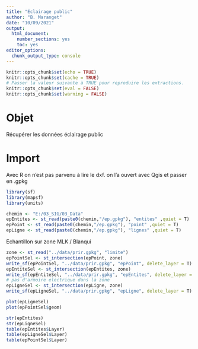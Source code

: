 ---
title: "Eclairage public"
author: "B. Maranget"
date: "10/09/2021"
output: 
  html_document: 
    number_sections: yes
    toc: yes
editor_options: 
  chunk_output_type: console
---


```{r setup, include=FALSE}
knitr::opts_chunk$set(echo = TRUE)
knitr::opts_chunk$set(cache = TRUE)
# Passer la valeur suivante à TRUE pour reproduire les extractions.
knitr::opts_chunk$set(eval = FALSE)
knitr::opts_chunk$set(warning = FALSE)
```


# Objet

Récupérer les données éclairage public




# Import

Avec R on n'est pas parvenu à lire le dxf. on l'a ouvert avec Qgis et passer en .gpkg


```{r}
library(sf)
library(mapsf)
library(units)
```


```{r}
chemin <- "E:/03_SIG/03_Data"
epEntites <- st_read(paste0(chemin,"/ep.gpkg"), "entites" ,quiet = T)
epPoint <- st_read(paste0(chemin,"/ep.gpkg"), "point" ,quiet = T)
epLigne <- st_read(paste0(chemin,"/ep.gpkg"), "lignes" ,quiet = T)
```

Echantillon sur zone MLK / Blanqui

```{r}
zone <- st_read("../data/prir.gpkg", "limite")
epPointSel <- st_intersection(epPoint, zone)
write_sf(epPointSel, "../data/prir.gpkg", "epPoint", delete_layer = T)
epEntiteSel <- st_intersection(epEntites, zone)
write_sf(epEntiteSel, "../data/prir.gpkg", "epEntites", delete_layer = T)
# pas d'armoire electrique dans la zone
epLigneSel <- st_intersection(epLigne, zone)
write_sf(epLigneSel, "../data/prir.gpkg", "epLigne", delete_layer = T)
```

```{r}
plot(epLigneSel)
plot(epPointSel$geom)
```


```{r}
str(epEntites)
str(epLigneSel)
table(epEntites$Layer)
table(epLigneSel$Layer)
table(epPointSel$Layer)
```

